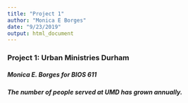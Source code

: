 ```yaml
---
title: "Project 1"
author: "Monica E Borges"
date: "9/23/2019"
output: html_document
---
```


### Project 1: Urban Ministries Durham
##### Monica E. Borges for BIOS 611

##### The number of people served at UMD has grown annually.















